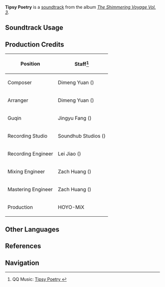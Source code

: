 {{Soundtrack Infobox
|image          = The Shimmering Voyage Vol 3.png
|album          = The Shimmering Voyage Vol. 3
|disc           = 1
|number         = 28
|featured       = 
|featured2      = 
|featured3      = 
|featured_disc  = 
|featured_disc2 = 
|featured_disc3 = 
|youtube_id     = ifskQW6DjjM
|spotify_id     = 6PdeVj4nnwjspTE3BYxFPs
|previous       = Sanctuary for the Sick
|next           = Melody of Utsava
}}
'''Tipsy Poetry''' is a [[soundtrack]] from the album ''[[The Shimmering Voyage Vol. 3]]''.

==Soundtrack Usage==
{{Soundtrack Usage
|quest    = 
|location = The Cat's Tail//Invitation Duel room
|domain   = 
}}

==Production Credits==
{| class="wikitable"
! Position
! Staff<ref>QQ Music: [https://y.qq.com/n/ryqq/songDetail/0004r3no2MpgcN Tipsy Poetry {{zh|浮白载笔}}]</ref>
|-
! Composer
| Dimeng Yuan ({{zh|苑迪萌}})
|-
! Arranger
| Dimeng Yuan ({{zh|苑迪萌}})
|-
! Guqin
| Jingyu Fang ({{zh|方静宇}})
|-
! Recording Studio
| Soundhub Studios ({{zh|升赫录音棚}})
|-
! Recording Engineer
| Lei Jiao ({{zh|焦磊}})
|-
! Mixing Engineer
| Zach Huang ({{zh|黄巍}})
|-
! Mastering Engineer
| Zach Huang ({{zh|黄巍}})
|-
! Production
| HOYO-MiX
|}
<!--
==Gallery==
<gallery>
</gallery>

==Trivia==
-->
==Other Languages==
{{Other Languages
|en      = Tipsy Poetry
|zhs     = 浮白载筆
|zhs_rm  = 
|zht     = 浮白載筆
|zht_rm  = 
|zh_tl   = 
|ja      = ほろ酔いの詩
|ja_rm   = Horoyoi no Shi
|ja_tl   = Tipsy Poetry
}}

==References==
{{Reflist}}

==Navigation==
{{Soundtrack Navbox|The Shimmering Voyage|3}}